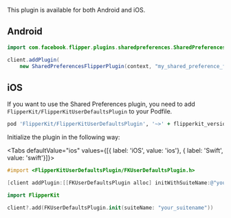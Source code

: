 
This plugin is available for both Android and iOS.

## Android

```java
import com.facebook.flipper.plugins.sharedpreferences.SharedPreferencesFlipperPlugin;

client.addPlugin(
    new SharedPreferencesFlipperPlugin(context, "my_shared_preference_file"));
```

## iOS

If you want to use the Shared Preferences plugin, you need to add `FlipperKit/FlipperKitUserDefaultsPlugin` to your Podfile.

```ruby
pod 'FlipperKit/FlipperKitUserDefaultsPlugin', '~>' + flipperkit_version
```

Initialize the plugin in the following way:

<Tabs defaultValue="ios" values={[{ label: 'iOS', value: 'ios'}, { label: 'Swift', value: 'swift'}]}>
<TabItem value="ios">

```objectivec
#import <FlipperKitUserDefaultsPlugin/FKUserDefaultsPlugin.h>

[client addPlugin:[[FKUserDefaultsPlugin alloc] initWithSuiteName:@"your_suitename"]];
```

</TabItem>
<TabItem value="swift">

```swift
import FlipperKit

client?.add(FKUserDefaultsPlugin.init(suiteName: "your_suitename"))
```

</TabItem>
</Tabs>

